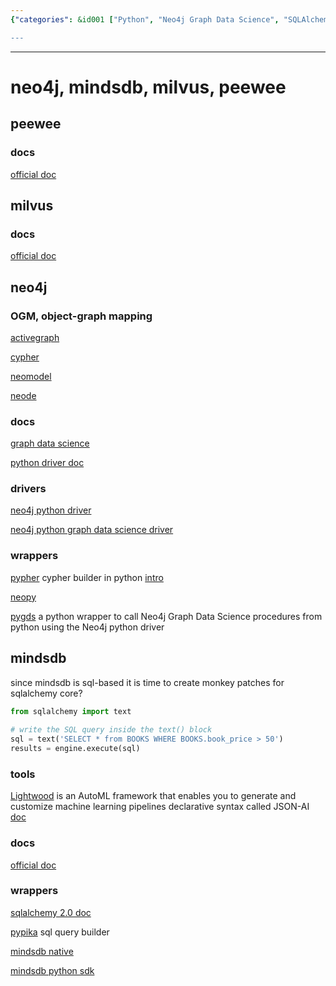 ```yaml
---
{"categories": &id001 ["Python", "Neo4j Graph Data Science", "SQLAlchemy", "Lightwood AutoML", "Peewee ORM", "Milvus Vector Databases", "Pypika"], "category": "Neo4j Graph Data Science", "date": "2022-11-09 16:43:16", "description": "Learn how to use Python for Neo4j Graph Data Science, and explore SQLAlchemy monkey patches, Lightwood AutoML framework, and Peewee ORM. Discover the documentation for Milvus vector databases, Neo4j, Pypher, neopy, pygds, Pypika for SQL query building, mindsdb_native, and mindsdb_python_sdk for native Python mindsdb usage.", "tags": *id001, "title": "neo4j, mindsdb, milvus, peewee"}

---
```


------

# neo4j, mindsdb, milvus, peewee

## peewee

### docs

[official doc](http://docs.peewee-orm.com/)

## milvus

### docs

[official doc](https://milvus.io/docs)

## neo4j

### OGM, object-graph mapping

[activegraph](https://github.com/neo4jrb/activegraph)

[cypher](https://github.com/bratushka/cypher)

[neomodel](https://github.com/neo4j-contrib/neomodel)

[neode](https://github.com/adam-cowley/neode)

### docs

[graph data science](https://neo4j.com/docs/graph-data-science/current/operations-reference/algorithm-references/)

[python driver doc](https://neo4j.com/docs/python-manual/current/get-started/)

### drivers

[neo4j python driver](https://github.com/neo4j/neo4j-python-driver)

[neo4j python graph data science driver](https://github.com/neo4j/graph-data-science-client)

### wrappers

[pypher](https://github.com/emehrkay/Pypher) cypher builder in python [intro](https://neo4j.com/blog/express-cypher-queries-pure-python-pypher/)

[neopy](https://github.com/pawamoy/neopy)

[pygds](https://github.com/stellasia/pygds) a python wrapper to call Neo4j Graph Data Science procedures from python using the Neo4j python driver

## mindsdb

since mindsdb is sql-based it is time to create monkey patches for sqlalchemy core?

```python
from sqlalchemy import text
  
# write the SQL query inside the text() block
sql = text('SELECT * from BOOKS WHERE BOOKS.book_price > 50')
results = engine.execute(sql)
```

### tools

[Lightwood](https://github.com/mindsdb/lightwood) is an AutoML framework that enables you to generate and customize machine learning pipelines declarative syntax called JSON-AI [doc](https://lightwood.io/)

### docs

[official doc](https://docs.mindsdb.com/)

### wrappers

[sqlalchemy 2.0 doc](https://docs.sqlalchemy.org/en/20/tutorial/engine.html)

[pypika](https://pypika.readthedocs.io/en/latest/) sql query builder

[mindsdb native](https://github.com/mindsdb/mindsdb_native)

[mindsdb python sdk](https://github.com/mindsdb/mindsdb_python_sdk)

